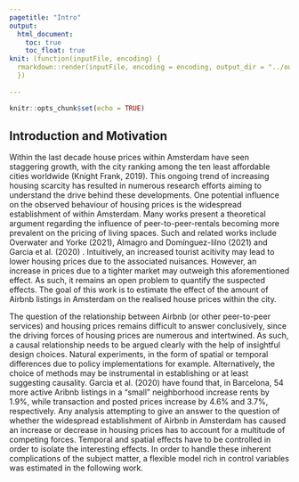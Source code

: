 ```yaml
---
pagetitle: "Intro"
output: 
  html_document:
    toc: true
    toc_float: true
knit: (function(inputFile, encoding) {
  rmarkdown::render(inputFile, encoding = encoding, output_dir = "../output") 
  })
  
---
```


```r
knitr::opts_chunk$set(echo = TRUE)
```

## Introduction and Motivation

Within the last decade house prices within Amsterdam have seen staggering growth, with the city ranking among the ten least affordable cities worldwide (Knight Frank, 2019). This ongoing trend of increasing housing scarcity has resulted in numerous research efforts aiming to understand the drive behind these developments. One potential influence on the observed behaviour of housing prices is the widespread establishment of \textit{Airbnb} within Amsterdam. Many works present a theoretical argument regarding the influence of peer-to-peer-rentals becoming more prevalent on the pricing of living spaces. Such and related works include Overwater and Yorke (2021), Almagro and Domínguez-Iilno (2021) and Garcia et al. (2020) . Intuitively, an increased tourist acitivity may lead to lower housing prices due to the associated nuisances. However, an increase in prices due to a tighter market may outweigh this aforementioned effect. As such, it remains an open problem to quantify the suspected effects. The goal of this work is to estimate the effect of the amount of Airbnb listings in Amsterdam on the realised house prices within the city.

The question of the relationship between Airbnb (or other peer-to-peer services) and housing prices remains difficult to answer conclusively, since the driving forces of housing prices are numerous and intertwined. As such, a causal relationship needs to be argued clearly with the help of insightful design choices. Natural experiments, in the form of spatial or temporal differences due to policy implementations for example. Alternatively, the choice of methods may be instrumental in establishing or at least suggesting causality. Garcia et al. (2020) have found that, in Barcelona, 54 more active Aribnb listings in a "small" neighborhood increase rents by 1.9%, while transaction and posted prices increase by 4.6% and 3.7%, respectively.
Any analysis attempting to give an answer to the question of whether the widespread establishment of Airbnb in Amsterdam has caused an increase or decrease in housing prices has to account for a multitude of competing forces. Temporal and spatial effects have to be controlled in order to isolate the interesting effects. In order to handle these inherent complications of the subject matter, a flexible model rich in control variables was estimated in the following work.


\begin{thebibliography}

\bibitem[Almagro and Domínguez-Iino, 2021]{alma} Location Sorting and Endogenous Amenities:Evidence from Amsterdam.Available at: https://economics.yale.edu/sites/default/files/location_sorting_compressed.pdf#cite.garcia2019short (accessed 8 April, 2021)

\bibitem[Garcia-López et al., 2020]{garcia} Do short-term rental platforms affect housing markets? Evidence from Airbnb in Barcelona. Journal of Urban Economics 119 (2020) 103278, 2020.

\bibitem[Knight Frank, 2019]{knig} The Knight Frank global affordability monitor 2019. Available at: https://www.knightfrank.com/blog/2019/01/28/the-knight-frank-global-affordability-monitor-2019 (accessed 8 April, 2021).

\bibitem[Overwater and Yorke-Smith, 2021]{yorke} Agent-based simulation of short-term peer-to-peer-rentals: Evidence from the Amsterdam housing market. EPB: Urban Analytics and City Science(0) 1–18, 2021.

\end{thebibliography}